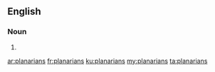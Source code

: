 ==English==

===Noun===
{{head|en|plural}}

# {{plural of|planarian|lang=en}}

[[ar:planarians]]
[[fr:planarians]]
[[ku:planarians]]
[[my:planarians]]
[[ta:planarians]]